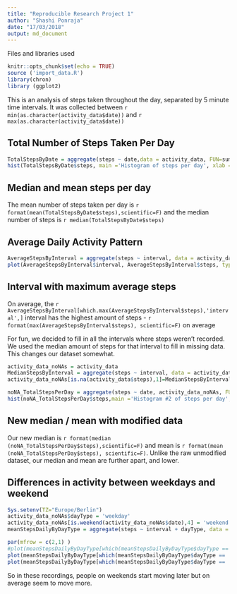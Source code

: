 ```yaml
---
title: "Reproducible Research Project 1"
author: "Shashi Ponraja"
date: "17/03/2018"
output: md_document
---
```

Files and libraries used
```r
knitr::opts_chunk$set(echo = TRUE)
source ('import_data.R')
library(chron)
library (ggplot2)

```


This is an analysis of steps taken throughout the day, separated by 5 minute time intervals. It was collected between `r min(as.character(activity_data$date))` and `r max(as.character(activity_data$date))`


## Total Number of Steps Taken Per Day


```r
TotalStepsByDate = aggregate(steps ~ date,data = activity_data, FUN=sum)
hist(TotalStepsByDate$steps, main ='Histogram of steps per day', xlab = 'Steps per day')

```



## Median and mean steps per day

The mean number of steps taken per day is `r format(mean(TotalStepsByDate$steps),scientific=F)` and the median number of steps is `r median(TotalStepsByDate$steps)`

## Average Daily Activity Pattern

```r
AverageStepsByInterval = aggregate(steps ~ interval, data = activity_data, FUN = mean)
plot(AverageStepsByInterval$interval, AverageStepsByInterval$steps, type="l", xlab = '24hour time', ylab = 'steps taken', main = 'Average steps taken during the day')
```

## Interval with maximum average steps
On average, the `r AverageStepsByInterval[which.max(AverageStepsByInterval$steps),'interval',]` interval has the highest amount of steps - `r format(max(AverageStepsByInterval$steps), scientific=F)` on average


For fun, we decided to fill in all the intervals where steps weren't recorded. We used the median amount of steps for that interval to fill in missing data. This changes our dataset somewhat.


```r
activity_data_noNAs = activity_data
MedianStepsByInterval = aggregate(steps ~ interval, data = activity_data, FUN = median)
activity_data_noNAs[is.na(activity_data$steps),1]=MedianStepsByInterval[which(MedianStepsByInterval$'interval' == activity_data[is.na(activity_data$steps),3]),2]

noNA_TotalStepsPerDay = aggregate(steps ~ date, activity_data_noNAs, FUN = sum)
hist(noNA_TotalStepsPerDay$steps,main ='Histogram #2 of steps per day', xlab = 'Steps per day')


```

## New median / mean with modified data
Our new median is `r format(median (noNA_TotalStepsPerDay$steps),scientific=F)` and mean is `r format(mean (noNA_TotalStepsPerDay$steps), scientific=F)`. Unlike the raw unmodified dataset, our median and mean are further apart, and lower. 

## Differences in activity between weekdays and weekend


```r
Sys.setenv(TZ="Europe/Berlin")
activity_data_noNAs$dayType = 'weekday'
activity_data_noNAs[is.weekend(activity_data_noNAs$date),4] = 'weekend'
meanStepsDailyByDayType = aggregate(steps ~ interval + dayType, data = activity_data_noNAs,FUN=mean)

par(mfrow = c(2,1) )
#plot(meanStepsDailyByDayType[which(meanStepsDailyByDayType$dayType == 'weekday'),], )
plot(meanStepsDailyByDayType[which(meanStepsDailyByDayType$dayType == 'weekday'),]$interval, meanStepsDailyByDayType[which(meanStepsDailyByDayType$dayType == 'weekday'),]$steps, type="l", xlab = '24hour time', ylab = 'steps taken', main = 'Average steps taken during a weekday')
plot(meanStepsDailyByDayType[which(meanStepsDailyByDayType$dayType == 'weekend'),]$interval, meanStepsDailyByDayType[which(meanStepsDailyByDayType$dayType == 'weekend'),]$steps, type="l", xlab = '24hour time', ylab = 'steps taken', main = 'Average steps taken during a weekend')
```



So in these recordings, people on weekends start moving later but on average seem to move more.

